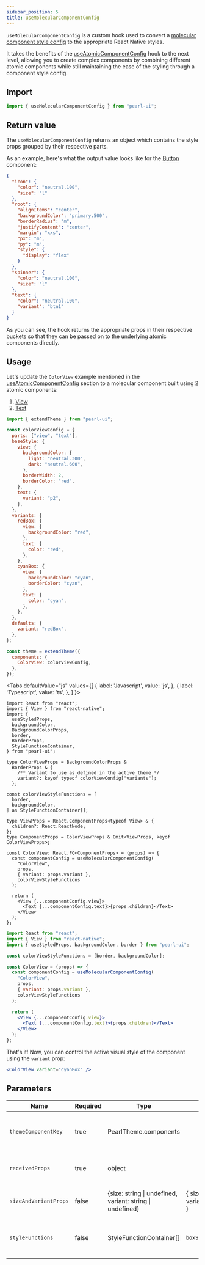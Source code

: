 ```yaml
---
sidebar_position: 5
title: useMolecularComponentConfig
---
```


`useMolecularComponentConfig` is a custom hook used to convert a [molecular component style config](../theming/customize-theme#component-style-config) to the appropriate React Native styles.

It takes the benefits of the [useAtomicComponentConfig](./useAtomicComponentConfig) hook to the next level, allowing you to create complex components by combining different atomic components while still maintaining the ease of the styling through a component style config.

## Import

```js
import { useMolecularComponentConfig } from "pearl-ui";
```

## Return value

The `useMolecularComponentConfig` returns an object which contains the style props grouped by their respective parts.

As an example, here's what the output value looks like for the [Button](../components/forms/Button#default-component-style) component:

```json
{
  "icon": {
    "color": "neutral.100",
    "size": "l"
  },
  "root": {
    "alignItems": "center",
    "backgroundColor": "primary.500",
    "borderRadius": "m",
    "justifyContent": "center",
    "margin": "xxs",
    "px": "m",
    "py": "m",
    "style": {
      "display": "flex"
    }
  },
  "spinner": {
    "color": "neutral.100",
    "size": "l"
  },
  "text": {
    "color": "neutral.100",
    "variant": "btn1"
  }
}
```

As you can see, the hook returns the appropriate props in their respective buckets so that they can be passed on to the underlying atomic components directly.

## Usage

Let's update the `ColorView` example mentioned in the [useAtomicComponentConfig](./useAtomicComponentConfig#usage) section to a molecular component built using 2 atomic components:

1. [View](https://reactnative.dev/docs/view)
2. [Text](../components/common/Text)

```js
import { extendTheme } from "pearl-ui";

const colorViewConfig = {
  parts: ["view", "text"],
  baseStyle: {
    view: {
      backgroundColor: {
        light: "neutral.300",
        dark: "neutral.600",
      },
      borderWidth: 2,
      borderColor: "red",
    },
    text: {
      variant: "p2",
    },
  },
  variants: {
    redBox: {
      view: {
        backgroundColor: "red",
      },
      text: {
        color: "red",
      },
    },
    cyanBox: {
      view: {
        backgroundColor: "cyan",
        borderColor: "cyan",
      },
      text: {
        color: "cyan",
      },
    },
  },
  defaults: {
    variant: "redBox",
  },
};

const theme = extendTheme({
  components: {
    ColorView: colorViewConfig,
  },
});
```


<Tabs
  defaultValue="js"
  values={[
    { label: 'Javascript', value: 'js', },
    { label: 'Typescript', value: 'ts', },
  ]
}>
<TabItem value="ts">

```tsx title="ColorView.tsx"
import React from "react";
import { View } from "react-native";
import {
  useStyledProps,
  backgroundColor,
  BackgroundColorProps,
  border,
  BorderProps,
  StyleFunctionContainer,
} from "pearl-ui";

type ColorViewProps = BackgroundColorProps &
  BorderProps & {
    /** Variant to use as defined in the active theme */
    variant?: keyof typeof colorViewConfig["variants"];
  };

const colorViewStyleFunctions = [
  border,
  backgroundColor,
] as StyleFunctionContainer[];

type ViewProps = React.ComponentProps<typeof View> & {
  children?: React.ReactNode;
};
type ComponentProps = ColorViewProps & Omit<ViewProps, keyof ColorViewProps>;

const ColorView: React.FC<ComponentProps> = (props) => {
  const componentConfig = useMolecularComponentConfig(
    "ColorView",
    props,
    { variant: props.variant },
    colorViewStyleFunctions
  );

  return (
    <View {...componentConfig.view}>
      <Text {...componentConfig.text}>{props.children}</Text>
    </View>
  );
};
```

</TabItem>

<TabItem value="js">

```jsx title="ColorViewComponent.jsx"
import React from "react";
import { View } from "react-native";
import { useStyledProps, backgroundColor, border } from "pearl-ui";

const colorViewStyleFunctions = [border, backgroundColor];

const ColorView = (props) => {
  const componentConfig = useMolecularComponentConfig(
    "ColorView",
    props,
    { variant: props.variant },
    colorViewStyleFunctions
  );

  return (
    <View {...componentConfig.view}>
      <Text {...componentConfig.text}>{props.children}</Text>
    </View>
  );
};
```

</TabItem>
</Tabs>

That's it! Now, you can control the active visual style of the component using the `variant` prop:

```jsx
<ColorView variant="cyanBox" />
```

## Parameters

| Name                  | Required | Type                                                             | Default                                 | Description                                                                                        |
| --------------------- | -------- | ---------------------------------------------------------------- | --------------------------------------- | -------------------------------------------------------------------------------------------------- |
| `themeComponentKey`   | true     | <t>PearlTheme.components</t>                                     |                                         | Name of the component in theme.components who's config needs to be used                            |
| `receivedProps`       | true     | <t>object</t>                                                    |                                         | Raw props passed to the component where the hook is being used                                     |
| `sizeAndVariantProps` | false    | <t>{size: string \| undefined, variant: string \| undefined}</t> | { size: undefined, variant: undefined } | Custom size and variant configuration to use                                                       |
| `styleFunctions`      | false    | <t>StyleFunctionContainer[]</t>                                  | `boxStyleFunctions`                     | List of [style functions](../others/style-functions) to use for computing the received style props |
